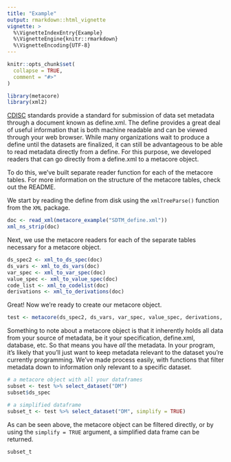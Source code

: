 ```yaml
---
title: "Example"
output: rmarkdown::html_vignette
vignette: >
  %\VignetteIndexEntry{Example}
  %\VignetteEngine{knitr::rmarkdown}
  %\VignetteEncoding{UTF-8}
---
```


```r
knitr::opts_chunk$set(
  collapse = TRUE,
  comment = "#>"
)
```

```r
library(metacore)
library(xml2)
```

[CDISC](https://www.cdisc.org/) standards provide a standard for submission of data set metadata through a document known as define.xml. The define provides a great deal of useful information that is both machine readable and can be viewed through your web browser. While many organizations wait to produce a define until the datasets are finalized, it can still be advantageous to be able to read metadata directly from a define. For this purpose, we developed readers that can go directly from a define.xml to a metacore object.

To do this, we've built separate reader function for each of the metacore tables. For more information on the structure of the metacore tables, check out the README.

We start by reading the define from disk using the `xmlTreeParse()` function from the `XML` package.

```r
doc <- read_xml(metacore_example("SDTM_define.xml"))
xml_ns_strip(doc)
```


Next, we use the metacore readers for each of the separate tables necessary for a metacore object.

```r
ds_spec2 <- xml_to_ds_spec(doc)
ds_vars <- xml_to_ds_vars(doc)
var_spec <- xml_to_var_spec(doc)
value_spec <- xml_to_value_spec(doc)
code_list <- xml_to_codelist(doc)
derivations <- xml_to_derivations(doc)
```

Great! Now we're ready to create our metacore object.

```r
test <- metacore(ds_spec2, ds_vars, var_spec, value_spec, derivations, code_list)
```

Something to note about a metacore object is that it inherently holds all data from your source of metadata, be it your specification, define.xml, database, etc. So that means you have _all_ the metadata. In your program, it's likely that you'll just want to keep metadata relevant to the dataset you're currently programming. We've made process easily, with functions that filter metadata down to information only relevant to a specific dataset.

```r
# a metacore object with all your dataframes
subset <- test %>% select_dataset("DM")
subset$ds_spec

# a simplified dataframe 
subset_t <- test %>% select_dataset("DM", simplify = TRUE)
```

As can be seen above, the metacore object can be filtered directly, or by using the `simplify = TRUE` argument, a simplified data frame can be returned. 

```r
subset_t
```

